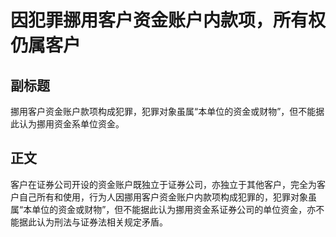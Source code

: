 # 因犯罪挪用客户资金账户内款项，所有权仍属客户
## 副标题
挪用客户资金账户款项构成犯罪，犯罪对象虽属“本单位的资金或财物”，但不能据此认为挪用资金系单位资金。
## 正文
客户在证券公司开设的资金账户既独立于证券公司，亦独立于其他客户，完全为客户自己所有和使用，行为人因挪用客户资金账户内款项构成犯罪的，犯罪对象虽属“本单位的资金或财物”，但不能据此认为挪用资金系证券公司的单位资金，亦不能据此认为刑法与证券法相关规定矛盾。